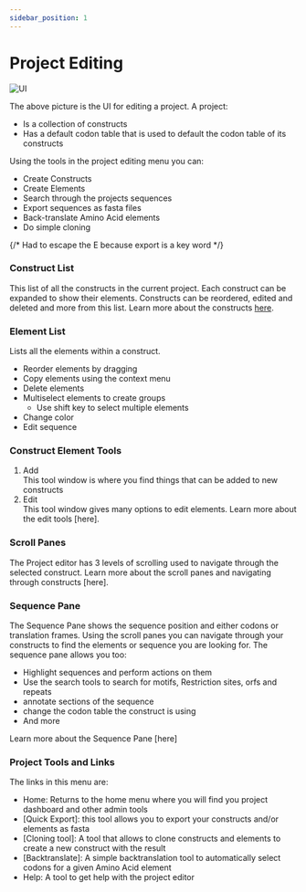 ```yaml
---
sidebar_position: 1
---
```

# Project Editing

![UI](/dashboard/img/Project_editing_UI.png)

The above picture is the UI for editing a project. A project:
- Is a collection of constructs
- Has a default codon table that is used to default the codon table of its constructs  

Using the tools in the project editing menu you can:  
- Create Constructs
- Create Elements
- Search through the projects sequences
- &#x45;xport sequences as fasta files 
- Back-translate Amino Acid elements
- Do simple cloning

{/* Had to escape the E because export is a key word */}

### Construct List

This list of all the constructs in the current project. Each construct can be expanded to show their elements. Constructs can be reordered, edited and deleted
and more from this list. Learn more about the constructs [here](./constructs.mdx).

### Element List

Lists all the elements within a construct.
- Reorder elements by dragging
- Copy elements using the context menu
- Delete elements
- Multiselect elements to create groups
  - Use shift key to select multiple elements
- Change color
- Edit sequence

### Construct Element Tools

1. Add  
This tool window is where you find things that can be added to new constructs
2. Edit  
This tool window gives many options to edit elements. Learn more about the edit tools [here].

### Scroll Panes

The Project editor has 3 levels of scrolling used to navigate through the selected construct. Learn more about the scroll panes and navigating
through constructs [here].

### Sequence Pane

The Sequence Pane shows the sequence position and either codons or translation frames. Using the scroll panes you can navigate through your constructs
to find the elements or sequence you are looking for. The sequence pane allows you too:
- Highlight sequences and perform actions on them
- Use the search tools to search for motifs, Restriction sites, orfs and repeats
- annotate sections of the sequence
- change the codon table the construct is using
- And more

Learn more about the Sequence Pane [here]

### Project Tools and Links

The links in this menu are:
- Home: Returns to the home menu where you will find you project dashboard and other admin tools
- [Quick Export]: this tool allows you to export your constructs and/or elements as fasta
- [Cloning tool]: A tool that allows to clone constructs and elements to create a new construct with the result
- [Backtranslate]: A simple backtranslation tool to automatically select codons for a given Amino Acid element
- Help: A tool to get help with the project editor